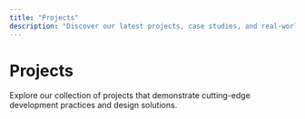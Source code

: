 ```yaml
---
title: "Projects"
description: "Discover our latest projects, case studies, and real-world implementations showcasing innovative solutions and creative approaches."
---
```


# Projects

Explore our collection of projects that demonstrate cutting-edge development practices and design solutions.